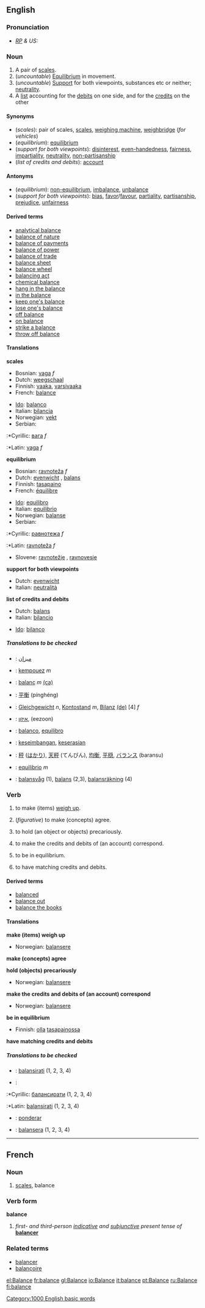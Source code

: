 ==English==

===Pronunciation===
* ''[[RP]] & US:'' {{IPA|/ˈbæləns/}}

===Noun===
{{en-noun-reg-both}}

# A pair of [[scales]].
#(''uncountable'') [[equilibrium|Equilibrium]] in movement.
#(''uncountable'')  [[support|Support]] for both viewpoints, substances etc or neither; [[neutrality]].
# A [[list]] accounting for the [[debits]] on one side, and for the [[credits]] on the other

====Synonyms====
*(''scales''): pair of scales, [[scales]], [[weighing machine]], [[weighbridge]] (''for vehicles'')
*(''equilibrium''): [[equilibrium]]
*(''support for both viewpoints''): [[disinterest]], [[even-handedness]], [[fairness]], [[impartiality]], [[neutrality]], [[non-partisanship]]
*(''list of credits and debits''): [[account]]

====Antonyms====
*(''equilibrium''): [[non-equilibrium]], [[imbalance]], [[unbalance]]
*(''support for both viewpoints''): [[bias]], [[favor]]/[[favour]], [[partiality]], [[partisanship]], [[prejudice]], [[unfairness]]

====Derived terms====
*[[analytical balance]]
*[[balance of nature]]
*[[balance of payments]]
*[[balance of power]]
*[[balance of trade]]
*[[balance sheet]]
*[[balance wheel]]
*[[balancing act]]
*[[chemical balance]]
*[[hang in the balance]]
*[[in the balance]]
*[[keep one's balance]]
*[[lose one's balance]]
*[[off balance]]
*[[on balance]]
*[[strike a balance]]
*[[throw off balance]]

====Translations====
'''scales'''
{{top}}
*Bosnian: [[vaga]] ''f''
*Dutch: [[weegschaal]] {{f}}
*Finnish: [[vaaka]], [[varsivaaka]]
*French: [[balance#French|balance]] {{f}}
{{mid}}
* [[Ido]]: [[balanco]]
*Italian: [[bilancia]] {{f}}
*Norwegian: [[vekt]] {{f}}
*Serbian:
:*Cyrillic: [[вага]] ''f''
:*Latin: [[vaga]] ''f''
{{bottom}}

'''equilibrium'''
{{top}}
*Bosnian: [[ravnoteža]] ''f''
*Dutch: [[evenwicht]] {{n}}, [[balans]] {{m}}
*Finnish: [[tasapaino]]
*French: [[équilibre]] {{m}}
{{mid}}
* [[Ido]]: [[equilibro]]
*Italian: [[equilibrio#Italian|equilibrio]] {{m}}
*Norwegian: [[balanse]] {{m}}
*Serbian:
:*Cyrillic: [[равнотежа]] ''f''
:*Latin: [[ravnoteža]] ''f''
*Slovene: [[ravnotežje]] {{n}}, [[ravnovesje]] {{n}}
{{bottom}}

'''support for both viewpoints'''
{{top}}
*Dutch: [[evenwicht]] {{n}}
*Italian: [[neutralità]] {{f}}
{{mid}}
{{bottom}}

'''list of credits and debits'''
{{top}}
*Dutch: [[balans]] {{m}}
*Italian: [[bilancio]] {{m}}
{{mid}}
* [[Ido]]: [[bilanco]]
{{bottom}}

=====Translations to be checked=====
{{checktrans}}
<!--Remove this section once all the translations below have been checked and transferred to the correct table(s).-->

*{{ttbc|Arabic}}: [[ميزان]]
*{{ttbc|Breton}}: [[kempouez]] ''m''
*{{ttbc|Catalan}}: [[balanç]] ''m'' [[:ca:balanç|(ca)]] 
*{{ttbc|Chinese}}: [[平衡]] (pínghéng)
*{{ttbc|German}}: [[Gleichgewicht]] ''n'', [[Kontostand]] ''m'', [[Bilanz]] [[:de:Bilanz|(de)]] [4] ''f''
*{{ttbc|Hebrew}}: [[איזון]], (eezoon)
*{{ttbc|Ido}}: [[balanco]], [[equilibro]]
*{{ttbc|Indonesian}}: [[imbang|keseimbangan]], [[serasi|keserasian]]
*{{ttbc|Japanese}}: [[秤]] ([[はかり]]), [[天秤]] (てんびん), [[均衡]], [[平穏]], [[バランス]] (baransu)
*{{ttbc|Spanish}}: [[equilibrio]] ''m''
*{{ttbc|Swedish}}: [[balansvåg]] (1), [[balans]] (2,3), [[balansräkning]] (4)

===Verb===
{{en-infl-reg-other-e|balanc|e}}

# {{transitive}} to make (items) [[weigh up]].
# {{transitive}} (''figurative'') to make (concepts) agree.
# {{transitive}} to hold (an object or objects) precariously.
# {{transitive}} to make the credits and debits of (an account) correspond.
# {{intransitive}} to be in equilibrium.
# {{intransitive}} to have matching credits and debits.

====Derived terms====
*[[balanced]]<!--adjective-->
*[[balance out]]
*[[balance the books]]

====Translations====

'''make (items) weigh up'''
{{top}}
{{mid}}
*Norwegian: [[balansere]]
{{bottom}}

'''make (concepts) agree'''
{{top}}
{{mid}}
{{bottom}}

'''hold (objects) precariously'''
{{top}}
{{mid}}
*Norwegian: [[balansere]]
{{bottom}}

'''make the credits and debits of (an account) correspond'''
{{top}}
{{mid}}
*Norwegian: [[balansere]]
{{bottom}}

'''be in equilibrium'''
{{top}}
*Finnish: [[olla]] [[tasapaino]]ssa
{{mid}}
{{bottom}}

'''have matching credits and debits'''
{{top}}
{{mid}}
{{bottom}}

=====Translations to be checked=====
{{checktrans}}
<!--Remove this section once all the translations below have been checked and transferred to the correct table(s).-->

*{{ttbc|Bosnian}}: [[balansirati]] (1, 2, 3, 4)
*{{ttbc|Serbian}}:
:*Cyrillic: [[балансирати]] (1, 2, 3, 4)
:*Latin: [[balansirati]] (1, 2, 3, 4)
*{{ttbc|Ido}}: [[ponderar]]
*{{ttbc|Swedish}}: [[balansera]] (1, 2, 3, 4)

----
==French==
===Noun===
{{fr-noun-reg|f}}

#[[scales]], balance

===Verb form===
'''balance'''

#''first- and third-person [[indicative]] and [[subjunctive]] present tense of'' '''[[balancer]]'''

===Related terms===
*[[balancer]]
*[[balançoire]]

[[Category:1000 English basic words]]

[[el:Balance]]
[[fr:balance]]
[[gl:Balance]]
[[io:Balance]]
[[it:balance]]
[[pt:Balance]]
[[ru:Balance]]
[[fi:balance]]